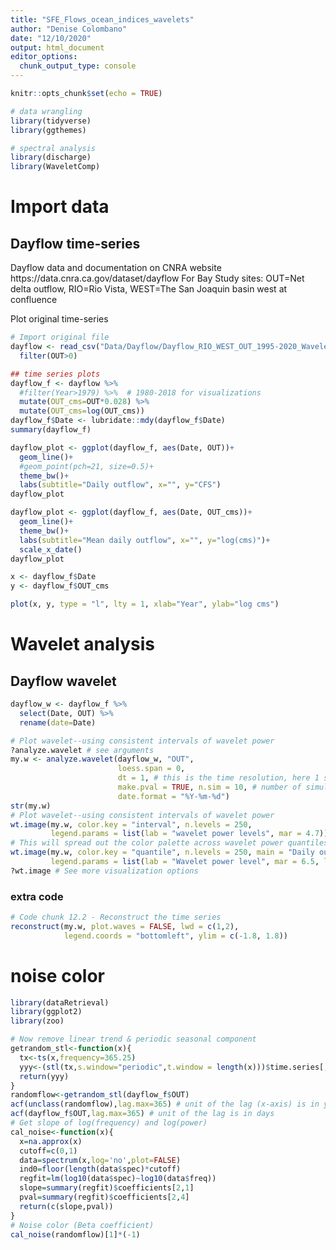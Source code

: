 ---
title: "SFE_Flows_ocean_indices_wavelets"
author: "Denise Colombano"
date: "12/10/2020"
output: html_document
editor_options: 
  chunk_output_type: console
---

```{r setup, include=FALSE}
knitr::opts_chunk$set(echo = TRUE)
```

```{r}
# data wrangling
library(tidyverse)
library(ggthemes)

# spectral analysis
library(discharge)
library(WaveletComp)
```


# Import data
## Dayflow time-series
Dayflow data and documentation on CNRA website
https://data.cnra.ca.gov/dataset/dayflow
For Bay Study sites: OUT=Net delta outflow, RIO=Rio Vista, WEST=The San Joaquin basin west at confluence 

Plot original time-series
```{r}
# Import original file
dayflow <- read_csv("Data/Dayflow/Dayflow_RIO_WEST_OUT_1995-2020_Wavelet.csv") %>% 
  filter(OUT>0)

## time series plots
dayflow_f <- dayflow %>% 
  #filter(Year>1979) %>%  # 1980-2018 for visualizations
  mutate(OUT_cms=OUT*0.028) %>% 
  mutate(OUT_cms=log(OUT_cms))
dayflow_f$Date <- lubridate::mdy(dayflow_f$Date)
summary(dayflow_f)

dayflow_plot <- ggplot(dayflow_f, aes(Date, OUT))+ 
  geom_line()+
  #geom_point(pch=21, size=0.5)+
  theme_bw()+
  labs(subtitle="Daily outflow", x="", y="CFS")
dayflow_plot

dayflow_plot <- ggplot(dayflow_f, aes(Date, OUT_cms))+ 
  geom_line()+
  theme_bw()+
  labs(subtitle="Mean daily outflow", x="", y="log(cms)")+
  scale_x_date()
dayflow_plot

x <- dayflow_f$Date
y <- dayflow_f$OUT_cms

plot(x, y, type = "l", lty = 1, xlab="Year", ylab="log cms")
```



# Wavelet analysis

## Dayflow wavelet

```{r}
dayflow_w <- dayflow_f %>% 
  select(Date, OUT) %>% 
  rename(date=Date)

# Plot wavelet--using consistent intervals of wavelet power
?analyze.wavelet # see arguments
my.w <- analyze.wavelet(dayflow_w, "OUT",
                        loess.span = 0,
                        dt = 1, # this is the time resolution, here 1 sample per day
                        make.pval = TRUE, n.sim = 10, # number of simulations
                        date.format = "%Y-%m-%d") 
str(my.w)
# Plot wavelet--using consistent intervals of wavelet power
wt.image(my.w, color.key = "interval", n.levels = 250,
         legend.params = list(lab = "wavelet power levels", mar = 4.7))
# This will spread out the color palette across wavelet power quantiles
wt.image(my.w, color.key = "quantile", n.levels = 250, main = "Daily outflow 1928-2020", periodlab = "Frequency",
         legend.params = list(lab = "Wavelet power level", mar = 6.5, lab.line = 4, label.digits=4), label.time.axis = TRUE, show.date=TRUE, timelab = "Date")
?wt.image # See more visualization options
```


### extra code
```{r}
# Code chunk 12.2 - Reconstruct the time series
reconstruct(my.w, plot.waves = FALSE, lwd = c(1,2),
            legend.coords = "bottomleft", ylim = c(-1.8, 1.8))
```


# noise color
```{r}
library(dataRetrieval)
library(ggplot2)
library(zoo)

# Now remove linear trend & periodic seasonal component
getrandom_stl<-function(x){
  tx<-ts(x,frequency=365.25)
  yyy<-(stl(tx,s.window="periodic",t.window = length(x)))$time.series[,3]
  return(yyy)
}
randomflow<-getrandom_stl(dayflow_f$OUT)
acf(unclass(randomflow),lag.max=365) # unit of the lag (x-axis) is in years
acf(dayflow_f$OUT,lag.max=365) # unit of the lag is in days
# Get slope of log(frequency) and log(power)
cal_noise<-function(x){
  x=na.approx(x)
  cutoff=c(0,1)
  data=spectrum(x,log='no',plot=FALSE)
  ind0=floor(length(data$spec)*cutoff)
  regfit=lm(log10(data$spec)~log10(data$freq))
  slope=summary(regfit)$coefficients[2,1]
  pval=summary(regfit)$coefficients[2,4]
  return(c(slope,pval))
}
# Noise color (Beta coefficient)
cal_noise(randomflow)[1]*(-1)
```

